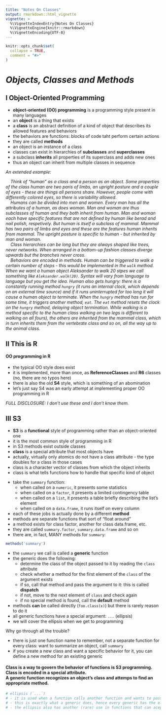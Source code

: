 ```yaml
---
title: "Notes On Classes"
output: rmarkdown::html_vignette
vignette: >
  %\VignetteIndexEntry{Notes On Classes}
  %\VignetteEngine{knitr::rmarkdown}
  %\VignetteEncoding{UTF-8}
---
```


```r
knitr::opts_chunk$set(
  collapse = TRUE,
  comment = "#>"
)
```

# *Objects, Classes and Methods*





## I Object-Oriented Programming

- **object-oriented (OO) programming** is a programming style present in many languages
- an **object** is a thing that exists
- a **class** is an abstract definition of a kind of object that describes its allowed features and behaviors
- the behaviors are functions: blocks of code taht perform certain actions
- they are called **methods**
- an object is an instance of a class
- classes can exist in hierarchies of **subclasses** and **superclasses**
- a subclass **inherits** all properties of its superclass and adds new ones
- thus an object can inherit from multiple classes in sequence

*An extended example:*

|     *Think of "human" as a class and a person as an object. Some properties of the class human are two paris of limbs, an upright posture and a couple of eyes - these are things all persons share. However, people come with differently colored eyes, so there is variability allowed.*

|     *Humans can be divided into men and women. Every man has all the attributes of a human, as does woman. Man and woman are thus subclasses of human and they both inherit from human. Man and woman each have specific features that are not defined by human like berad and nail polish, respetively. But human is itself a subclass of mammal. Mammal has two pairs of limbs and eyes and these are the features human inherits from mammal. The upright posture is specific to human - but inherited by man and woman.*

|     *Class hierarchies can be long but they are always shaped like trees, never networks. When arranged in a bottom-up fashion classes diverge upwards but the branches never cross.*

|     *Behaviors are encoded in methods. Human can be triggered to walk a certain number of steps - this would be implemented in the `walk` method. When we want a human object Aleksander to walk 20 stpes we call something like `Aleksander.walk(20)`. Syntax will vary from language to language but you get the idea. Human also gets hungry: there is a constantly running method `hungry` (it runs an internal  clock, which depends on an external time source) and if it runs uninterrupted for too long it will cause a human object to terminate. When the `hungry` method has run for some time, it triggers another method, `eat`. The `eat` method resets the clock on the `hungry` method, delaying object termination. While walking is a method specific to the human class walking on two legs is different to walking on all fours), the others are inherited from the mammal class, which in turn inherits them from the vertebrate class and so on, all the way up to the animal class.*





## II This is R

#### OO programming in R

- the typical OO style does exist
- it is implemented, more than once, as **ReferenceClasses** and **R6** classes (no, there are no typos here)
- there is also the old **S4** style, which is something of an abomination
- let's just say S4 was an early attempt at implementing proper OO programming in R

*FULL DISCLOSURE: I don't use these and I don't know them.*





## III S3

- **S3** is a **functional** style of programming rather than an object-oriented one
- it is the most common style of programming in R
- in S3 methods exist outside classes
- **class** is a special attribute that most objects have
- actually, virtually only atomics do not have a class attribute - the type doubles for a class in those cases
- class is a character vector of classes from which the object inherits
- class is what tells functions how to handle that specific kind of object

\newline

- take the `summary` function:
    - when called on a `numeric`, it presents some statistics
    - when called on a `factor`, it presents a limited contingency table
    - when called on a `list`, it presents a table briefly describing the list's element
    - when called on a `data.frame`, it runs itself on every column
- each of these jobs is actually done by a different **method**
- methods are separate functions that sort of "float around"
- a method exists for class factor, another for class data.frame, etc.
- they are called `summary.factor`, `summary.data.frame` and so on
- there are, in fact, MANY methods for `summary`:
```r
methods('summary')
```
- the `summary` we call is called a **generic** function
- the generic does the following:
    - determine the class of the object passed to it by reading the `class` attribute
    - check whether a method for the first element of the `class` of the argument exists
    - if so, call that method and pass the argument to it: this is called **dispatch**
    - if not, move to the next element of `class` and check again
    - if no special method is found, call the **default** method
- methods **can** be called directly (`foo.class(x)`) but there is rarely reason to do it
- all generic functions have a special argument: `...` (ellipsis)
- we will cover the ellipsis when we get to programming

\newline

Why go through all the trouble?

- there is just one function name to remember, not a separate function for every class: want to summarize an object, call `summary`
- if you create a new class and want a specific behavior for it, you can define a new method for an existing generic

<h4>
Class is a way to govern the behavior of functions is S3 programming. <br>
Class is encoded in a special attribute. <br>
A generic function recognizes an object's class and attemps to find an appropriate method. <br>
</h4>

```r
# ellipsis (`...`)
# - it is used when a function calls another function and wants to pass arguments to it
# - this is exactly what a generic does, hence every generic has the ellipsis argument
# - the ellipsis also has another (rare) use in functions that can acept a variable number of arguments, such as `c`


```
